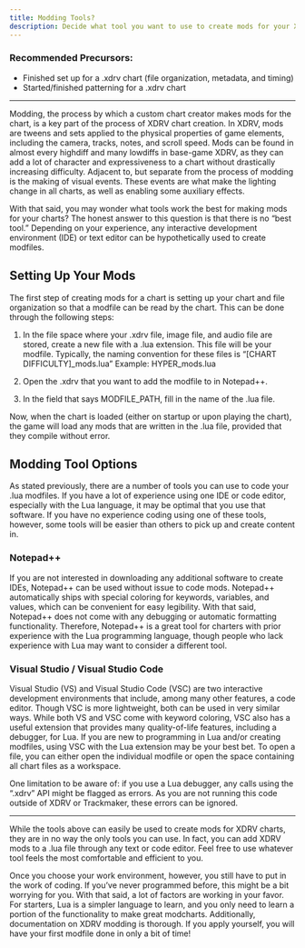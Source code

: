 ```yaml
---
title: Modding Tools?
description: Decide what tool you want to use to create mods for your XDRV chart.
---
```


### Recommended Precursors:

- Finished set up for a .xdrv chart (file organization, metadata, and timing)
- Started/finished patterning for a .xdrv chart

---
 
Modding, the process by which a custom chart creator makes mods for the chart, is a key part of the process of XDRV chart creation. In XDRV, mods are tweens and sets applied to the physical properties of game elements, including the camera, tracks, notes, and scroll speed. Mods can be found in almost every highdiff and many lowdiffs in base-game XDRV, as they can add a lot of character and expressiveness to a chart without drastically increasing difficulty. Adjacent to, but separate from the process of modding is the making of visual events. These events are what make the lighting change in all charts, as well as enabling some auxiliary effects.

With that said, you may wonder what tools work the best for making mods for your charts? The honest answer to this question is that there is no “best tool.” Depending on your experience, any interactive development environment (IDE) or text editor can be hypothetically used to create modfiles.

## Setting Up Your Mods

The first step of creating mods for a chart is setting up your chart and file organization so that a modfile can be read by the chart. This can be done through the following steps:

1. In the file space where your .xdrv file, image file, and audio file are stored, create a new file with a .lua extension. This file will be your modfile. Typically, the naming convention for these files is “[CHART DIFFICULTY]_mods.lua” Example: HYPER_mods.lua

2. Open the .xdrv that you want to add the modfile to in Notepad++.

3. In the field that says MODFILE_PATH, fill in the name of the .lua file.
	
Now, when the chart is loaded (either on startup or upon playing the chart), the game will load any mods that are written in the .lua file, provided that they compile without error.

## Modding Tool Options

As stated previously, there are a number of tools you can use to code your .lua modfiles. If you have a lot of experience using one IDE or code editor, especially with the Lua language, it may be optimal that you use that software. If you have no experience coding using one of these tools, however, some tools will be easier than others to pick up and create content in.

### Notepad++

If you are not interested in downloading any additional software to create IDEs, Notepad++ can be used without issue to code mods. Notepad++ automatically ships with special coloring for keywords, variables, and values, which can be convenient for easy legibility. With that said, Notepad++ does not come with any debugging or automatic formatting functionality. Therefore, Notepad++ is a great tool for charters with prior experience with the Lua programming language, though people who lack experience with Lua may want to consider a different tool.

### Visual Studio / Visual Studio Code

Visual Studio (VS) and Visual Studio Code (VSC) are two interactive development environments that include, among many other features, a code editor. Though VSC is more lightweight, both can be used in very similar ways. While both VS and VSC come with keyword coloring, VSC also has a useful extension that provides many quality-of-life features, including a debugger, for Lua. If you are new to programming in Lua and/or creating modfiles, using VSC with the Lua extension may be your best bet. To open a file, you can either open the individual modfile or open the space containing all chart files as a workspace.

One limitation to be aware of: if you use a Lua debugger, any calls using the “.xdrv” API might be flagged as errors. As you are not running this code outside of XDRV or Trackmaker, these errors can be ignored.

---

While the tools above can easily be used to create mods for XDRV charts, they are in no way the only tools you can use. In fact, you can add XDRV mods to a .lua file through any text or code editor. Feel free to use whatever tool feels the most comfortable and efficient to you.

Once you choose your work environment, however, you still have to put in the work of coding. If you’ve never programmed before, this might be a bit worrying for you. With that said, a lot of factors are working in your favor. For starters, Lua is a simpler language to learn, and you only need to learn a portion of the functionality to make great modcharts. Additionally, documentation on XDRV modding is thorough. If you apply yourself, you will have your first modfile done in only a bit of time!
